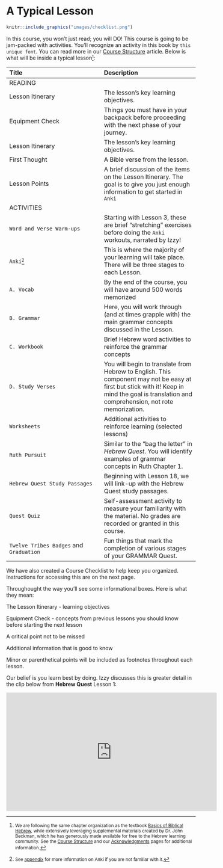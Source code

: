 # A Typical Lesson {- #typical-lesson}

```r
knitr::include_graphics("images/checklist.png")
```

In this course, you won't just read; you will DO!  This course is going to be jam-packed with activities.  You'll recognize an activity in this book by `this unique font`.  You can read more in our [Course Structure](#what_to_expect) article. Below is what will be inside a typical lesson<small>^[<small>We are following the same chapter organization as the textbook <u>Basics of Biblical Hebrew</u>, while extensively leveraging supplemental materials created by Dr. John Beckman, which he has generously made available for free to the Hebrew learning community.  See the [Course Structure](#what_to_expect) and our [Acknowledgments](#acknowledgments) pages for additional information.</small>]</small>:


**Title**|**Description**
:-----|:-----
  READING|
  Lesson Itinerary | The lesson's key learning objectives.
 Equipment Check|Things you must have in your backpack before proceeding with the next phase of your journey.
 Lesson Itinerary |The lesson's key learning objectives.
 First Thought |A Bible verse from the lesson.
 Lesson Points | A brief discussion of the items on the Lesson Itinerary. The goal is to give you just enough information to get started in `Anki`
 ACTIVITIES|
 `Word and Verse Warm-ups`|Starting with Lesson 3, these are brief "stretching" exercises before doing the `Anki` workouts, narrated by Izzy!
 `Anki`<small>^[<small>See [appendix](#anki_faq) for more information on Anki if you are not familiar with it.</small>]</small>| This is where the majority of your learning will take place.  There will be three stages to each Lesson.
`A. Vocab`|By the end of the course, you will have around 500 words memorized
 `B. Grammar`|Here, you will work through (and at times grapple with) the main grammar concepts discussed in the Lesson.
 `C. Workbook`| Brief Hebrew word activities to reinforce the grammar concepts
 `D. Study Verses`|You will begin to translate from Hebrew to English. This component may not be easy at first but stick with it!  Keep in mind the goal is translation and comprehension, not rote memorization.
`Worksheets`|Additional activities to reinforce learning (selected lessons)
`Ruth Pursuit`|Similar to the "bag the letter" in _Hebrew Quest_. You will identify examples of grammar concepts in Ruth Chapter 1.
`Hebrew Quest Study Passages`|Beginning with Lesson 18, we will link-up with the Hebrew Quest study passages.
`Quest Quiz`|Self-assessment activity to measure your familiarity with the material.  No grades are recorded or granted in this course. 
`Twelve Tribes Badges` and `Graduation`|Fun things that mark the completion of various stages of your GRAMMAR Quest.


We have also created a Course Checklist to help keep you organized. Instructions for accessing this are on the next page.

Throughought the way you'll see some informational boxes.  Here is what they mean:

::: {.infobox .map}
The Lesson Itinerary - learning objectives
:::

::: {.infobox .stop}
Equipment Check - concepts from previous lessons you should know before starting the next lesson
:::

::: {.infobox .light}
A critical point not to be missed
:::

::: {.infobox .info}
Additional information that is good to know
:::

Minor or parenthetical points will be included as footnotes throughout each lesson.

Our belief is you learn best by doing.  Izzy discusses this is greater detail in the clip below from **Hebrew Quest** Lesson 1:

<center>
<iframe width="560" height="315" src="https://www.youtube.com/embed/
Ex9mBMAqWhI?start=2823
&rel=0&showinfo=0" frameborder="0" allow="accelerometer; autoplay; clipboard-write; encrypted-media; gyroscope; picture-in-picture" allowfullscreen></iframe>
</center>



